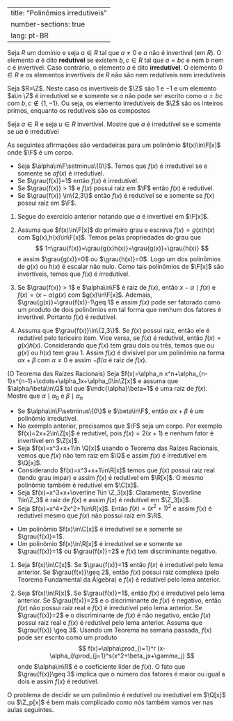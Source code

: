 

---
title: "Polinômios irredutíveis"
number-sections: true
lang: pt-BR
---


:::{#def-}
Seja $R$ um domínio e seja $a\in R$ tal que $a\neq 0$ e $a$ não é invertível (em $R$). O elemento $a$ é dito **redutível** se existem $b,c\in R$ tal que $a=bc$ e nem $b$ nem $c$ é invertível.  Caso contrário, o elemento $a$ é dito **irredutível**. O elemento $0\in R$ e os elementos invertíveis de $R$ não são nem redutíveis nem irredutíveis
:::


:::{#exm-}
Seja $R=\Z$. Neste caso os invertíveis de $\Z$ são $1$ e $-1$ e um elemento $a\in \Z$ é irredutível se e somente se $a$ não pode ser escrito como $a=bc$ com $b,c\not\in\{1,-1\}$. Ou seja, os elemento irredutíveis de $\Z$ são os inteiros primos, enquanto os redutíveis são os compostos
:::


:::{#exr-}
Seja $a\in R$ e seja $u\in R$ invertível. Mostre que $a$ é irredutível se e somente se $ua$ é irredutível
:::


:::{#lem-}
As seguintes afirmações são verdadeiras para um polinômio $f(x)\in\F[x]$ onde $\F$ é um corpo.


-  Seja $\alpha\in\F\setminus\{0\}$. Temos que $f(x)$ é irredutível se e somente se $\alpha f(x)$ é irredutível.
-  Se $\grau{f(x)}=1$ então $f(x)$ é irredutível.
-  Se $\grau{f(x)} > 1$ e $f(x)$ possui raiz em $\F$ então $f(x)$ é redutível.
-  Se $\grau{f(x)} \in\{2,3\}$ então $f(x)$ é redutível se e somente se $f(x)$ possui raiz em $\F$.

:::


:::{.proof}
(1) Segue do exercício anterior notando que $\alpha$ é invertível em $\F[x]$.

(2) Assuma que $f(x)\in\F[x]$ do primeiro grau e escreva $f(x)=g(x)h(x)$ com $g(x),h(x)\in\F[x]$. Temos pelas propriedades do grau que
$$
1=\grau{f(x)}=\grau{g(x)h(x)}=\grau{g(x)}+\grau{h(x)}
$$
e assim $\grau{g(x)}=0$ ou $\grau{h(x)}=0$. Logo um dos polinômios de $g(x)$ ou $h(x)$ é escalar não nulo. Como tais polinômios de $\F[x]$ são invertíveis, temos que $f(x)$ é irredutível.

(3) Se $\grau{f(x)} > 1$ e $\alpha\in\F$ é raiz de $f(x)$, então $x-\alpha\mid f(x)$ e $f(x)=(x-\alpha)g(x)$ com $g(x)\in\F[x]$. Ademais, $\grau{g(x)}=\grau{f(x)}-1\geq 1$ e assim $f(x)$ pode ser fatorado como um produto de dois polinômios em tal forma que nenhum dos fatores é invertível. Portanto $f(x)$ é redutível.

(4) Assuma que $\grau{f(x)}\in\{2,3\}$. Se $f(x)$ possui raiz, então ele é redutível pelo tericeiro item. Vice versa, se $f(x)$ é redutível, então  $f(x)=g(x)h(x)$. Considerando que $f(x)$ tem grau dois ou três, temos que ou $g(x)$ ou $h(x)$ tem grau $1$. Assim $f(x)$ é divisível por um polinômio na forma $\alpha x+\beta$ com $\alpha\neq 0$ e assim $-\beta/\alpha$ é raiz de $f(x)$.

:::


:::{#exr-}
(O Teorema das Raízes Racionais)
Seja $f(x)=\alpha_n x^n+\alpha_{n-1}x^{n-1}+\cdots+\alpha_1x+\alpha_0\in\Z[x]$ e assuma que $\alpha/\beta\in\Q$ tal que $\mdc{\alpha}\beta=1$ é uma raiz de $f(x)$. Mostre que $\alpha\mid \alpha_0$ e $\beta\mid \alpha_n$
:::


:::{#exm-}


-  Se $\alpha\in\F\setminus\{0\}$ e $\beta\in\F$, então $\alpha x+\beta$ é um polinômio irredutível.
-  No exemplo anterior, precisamos que $\F$ seja um corpo. Por exemplo $f(x)=2x+2\in\Z[x]$ é redutível, pois $f(x)=2(x+1)$ e nenhum fator é invertível em $\Z[x]$.
-  Seja $f(x)=x^3+x+1\in \Q[x]$ usando o Teorema das Raízes Racionais, vemos que $f(x)$ não tem raiz em $\Q$ e assim $f(x)$ é irredutível em $\Q[x]$.
-  Considerando $f(x)=x^3+x+1\in\R[x]$ temos que $f(x)$ possui raiz real (tendo grau ímpar) e assim $f(x)$ é redutível em $\R[x]$. O mesmo polinômio também é redutível em $\C[x]$.
-  Seja $f(x)=x^3+x+\overline 1\in \Z_3[x]$. Claramente, $\overline 1\in\Z_3$ é raiz de $f(x)$ e assim $f(x)$ é redutível em $\Z_3[x]$.
-  Seja $f(x)=x^4+2x^2+1\in\R[x]$. Então $f(x)=(x^2+1)^2$ e assim $f(x)$ é redutível mesmo que $f(x)$ não possui raíz em $\R$.

:::


:::{#thm-}


-  Um polinômio $f(x)\in\C[x]$ é irredutível se e somente se $\grau{f(x)}=1$.
-  Um polinômio $f(x)\in\R[x]$ é irredutível se e somente se $\grau{f(x)}=1$ ou $\grau{f(x)}=2$ e $f(x)$ tem discriminante negativo.

:::


:::{.proof}
(1) Seja $f(x)\in\C[x]$. Se $\grau{f(x)}=1$ então $f(x)$ é irredutível pelo lema anterior. Se $\grau{f(x)}\geq 2$, então $f(x)$ possui raiz complexa (pelo Teorema Fundamental da Álgebra) e $f(x)$ é redutível pelo lema anterior.

(2) Seja $f(x)\in\R[x]$. Se $\grau{f(x)}=1$, então $f(x)$ é irredutível pelo lema anterior. Se $\grau{f(x)}=2$ e o discriminante de $f(x)$ é negativo, então $f(x)$ não possui raiz real e $f(x)$ é irredutível pelo lema anterior. Se $\grau{f(x)}=2$ e o discriminante de $f(x)$ é não negativo, então $f(x)$ possui raiz real e $f(x)$ é redutível pelo lema anterior. Assuma que $\grau{f(x)} \geq 3$. Usando um Teorema na semana passada, $f(x)$ pode ser escrito como um produto
$$
f(x)=\alpha\prod_{i=1}^r (x-\alpha_i)\prod_{j=1}^s(x^2+\beta_jx+\gamma_j)
$$
onde $\alpha\in\R$ é o coeficiente líder de $f(x)$.
O fato que $\grau{f(x)}\geq 3$ implica que o número dos fatores é maior ou igual a dois e assim $f(x)$ é redutível.

:::

O problema de decidir se um polinômio é redutível ou irredutível em $\Q[x]$ ou $\Z_p[x]$ é bem mais complicado como nós também vamos ver nas aulas seguintes.
